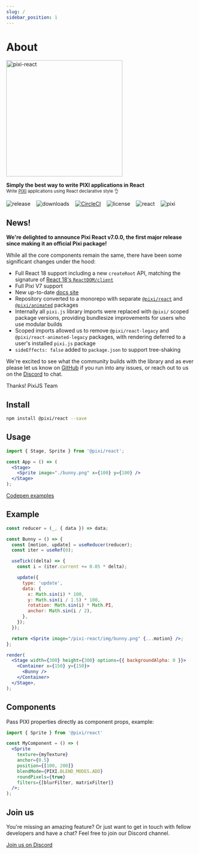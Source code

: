 ```yaml
---
slug: /
sidebar_position: 1
---
```


# About

<p>
  <h1 align="center" hidden>
    Pixi React
  </h1>
  <img
    src="/pixi-react/img/pixi-react-rainbow.png"
    alt="pixi-react"
    width="310"
  />
</p>

<p>
  <strong>Simply the best way to write PIXI applications in React</strong>
  <br />
  <sub>
    Write <a href="http://www.pixijs.com/">PIXI</a> applications using React
    declarative style 👌
  </sub>
</p>

![release](https://img.shields.io/github/v/release/pixijs/pixi-react) &nbsp;&nbsp; ![downloads](https://img.shields.io/npm/dm/@pixi/react) &nbsp;&nbsp; [![CircleCI](https://img.shields.io/circleci/project/github/pixijs/pixi-react/master.svg)](https://circleci.com/gh/pixijs/pixi-react) &nbsp;&nbsp; ![license](https://img.shields.io/badge/license-MIT-green.svg) &nbsp;&nbsp; ![react](https://img.shields.io/badge/react-latest-ff69b4.svg) &nbsp;&nbsp; ![pixi](https://img.shields.io/badge/pixi-v6+-ff69b4.svg)

## News!

**We're delighted to announce Pixi React v7.0.0, the first major release since making it an official Pixi package!**

While all the core components remain the same, there have been some significant changes under the hood:

* Full React 18 support including a new `createRoot` API, matching the signature of [React 18's `ReactDOM/client`](https://reactjs.org/blog/2022/03/08/react-18-upgrade-guide.html#updates-to-client-rendering-apis)
* Full Pixi V7 support
* New up-to-date [docs site](https://pixijs.io/pixi-react/)
* Repository converted to a monorepo with separate [`@pixi/react`](https://www.npmjs.com/package/@pixi/react) and [`@pixi/animated`](https://www.npmjs.com/package/@pixi/react-animated) packages
* Internally all `pixi.js` library imports were replaced with `@pixi/` scoped package versions, providing bundlesize improvements for users who use modular builds
* Scoped imports allowed us to remove `@pixi/react-legacy` and `@pixi/react-animated-legacy` packages, with rendering deferred to a user's installed `pixi.js` package
* `sideEffects: false` added to `package.json` to support tree-shaking

We're excited to see what the community builds with the library and as ever please let us know on [GitHub](https://github.com/pixijs/pixi-react/issues) if you run into any issues, or reach out to us on the [Discord](https://discord.gg/zqbXQAADuM) to chat.

Thanks!
PixiJS Team

## Install

```bash
npm install @pixi/react --save
```

## Usage

```jsx
import { Stage, Sprite } from '@pixi/react';

const App = () => (
  <Stage>
    <Sprite image="./bunny.png" x={100} y={100} />
  </Stage>
);
```

[Codepen examples](https://codepen.io/collection/XPpGdb/)

## Example

```jsx live noInline
const reducer = (_, { data }) => data;

const Bunny = () => {
  const [motion, update] = useReducer(reducer);
  const iter = useRef(0);

  useTick((delta) => {
    const i = (iter.current += 0.05 * delta);

    update({
      type: 'update',
      data: {
        x: Math.sin(i) * 100,
        y: Math.sin(i / 1.5) * 100,
        rotation: Math.sin(i) * Math.PI,
        anchor: Math.sin(i / 2),
      },
    });
  });

  return <Sprite image="/pixi-react/img/bunny.png" {...motion} />;
};

render(
  <Stage width={300} height={300} options={{ backgroundAlpha: 0 }}>
    <Container x={150} y={150}>
      <Bunny />
    </Container>
  </Stage>,
);
```

## Components

Pass PIXI properties directly as component props, example:

```jsx
import { Sprite } from '@pixi/react'

const MyComponent = () => (
  <Sprite
    texture={myTexture}
    anchor={0.5}
    position={[100, 200]}
    blendMode={PIXI.BLEND_MODES.ADD}
    roundPixels={true}
    filters={[blurFilter, matrixFilter]}
  />;
);
```

## Join us

You're missing an amazing feature? Or just want to get in touch with fellow developers
and have a chat? Feel free to join our Discord channel.

[Join us on Discord](https://discord.gg/zqbXQAADuM)
